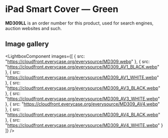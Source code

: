 
# iPad Smart Cover — Green

<Callout type='info' emoji='👉🏻'>**MD309LL** is an order number for this product, used for search engines, auction websites and such.</Callout>

## Image gallery

<LightboxComponent
    images={[
      {
        src: "https://cloudfront.everycase.org/everysource/MD309.webp"
      },
      {
        src: "https://cloudfront.everycase.org/everysource/MD309_AV1_BLACK.webp"
      },
      {
        src: "https://cloudfront.everycase.org/everysource/MD309_AV1_WHITE.webp"
      },
      {
        src: "https://cloudfront.everycase.org/everysource/MD309_AV3_BLACK.webp"
      },
      {
        src: "https://cloudfront.everycase.org/everysource/MD309_AV3_WHITE.webp"
      },
      {
        src: "https://cloudfront.everycase.org/everysource/MD309_AV4.webp"
      },
      {
        src: "https://cloudfront.everycase.org/everysource/MD309_AV4_BLACK.webp"
      },
      {
        src: "https://cloudfront.everycase.org/everysource/MD309_AV4_WHITE.webp"
      }
    ]}
  />

